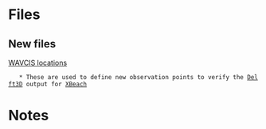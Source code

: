 = Files =
== New files ==
[[file:~//Phd/40_models/d3d/10_gustav/wavcis_locs.ldb|WAVCIS locations]]
	* These are used to define new observation points to verify the [[Delft3D]] output for [[XBeach]]

= Notes =
